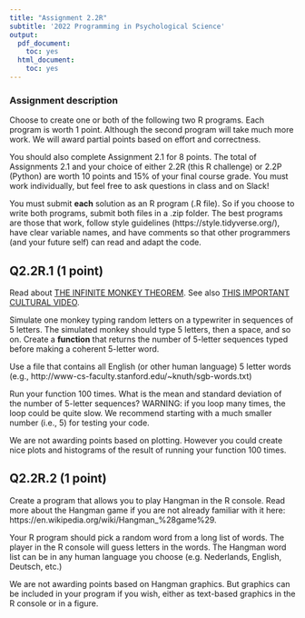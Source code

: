 ---
title: "Assignment 2.2R"
subtitle: '2022 Programming in Psychological Science'
output:
  pdf_document:
    toc: yes
  html_document:
    toc: yes
---

<!-- Authors: Michael D. Nunez, Hannes Rosenbusch, Johnny van Doorn-->

<!-- Changes: -->
<!-- Michael 15-Jan-21 -->

### Assignment description

Choose to create one or both of the following two R programs. Each program is worth 1 point. Although the second program will take much more work. We will award partial points based on effort and correctness.

You should also complete Assignment 2.1 for 8 points. The total of Assignments 2.1 and your choice of either 2.2R (this R challenge) or 2.2P (Python) are worth 10 points and 15% of your final course grade. You must work individually, but feel free to ask questions in class and on Slack! 

You must submit **each** solution as an R program (.R file). So if you choose to write both programs, submit both files in a .zip folder. The best programs are those that work, follow style guidelines (https://style.tidyverse.org/), have clear variable names, and have comments so that other programmers (and your future self) can read and adapt the code.

## Q2.2R.1 (1 point)

Read about [THE INFINITE MONKEY THEOREM](https://en.wikipedia.org/wiki/Infinite_monkey_theorem). See also [THIS IMPORTANT CULTURAL VIDEO](https://www.youtube.com/watch?v=no_elVGGgW8).

Simulate one monkey typing random letters on a typewriter in sequences of 5 letters. The simulated monkey should type 5 letters, then a space, and so on. Create a **function** that returns the number of 5-letter sequences typed before making a coherent 5-letter word.

Use a file that contains all English (or other human language) 5 letter words (e.g., http://www-cs-faculty.stanford.edu/~knuth/sgb-words.txt) 

Run your function 100 times. What is the mean and standard deviation of the number of 5-letter sequences? WARNING: if you loop many times, the loop could be quite slow. We recommend starting with a much smaller number (i.e., 5) for testing your code. 
 
We are not awarding points based on plotting. However you could create nice plots and histograms of the result of running your function 100 times.

## Q2.2R.2 (1 point)

Create a program that allows you to play Hangman in the R console. Read more about the Hangman game if you are not already familiar with it here: https://en.wikipedia.org/wiki/Hangman_%28game%29. 

Your R program should pick a random word from a long list of words. The player in the R console will guess letters in the words. The Hangman word list can be in any human language you choose (e.g. Nederlands, English, Deutsch, etc.)

We are not awarding points based on Hangman graphics. But graphics can be included in your program if you wish, either as text-based graphics in the R console or in a figure.
